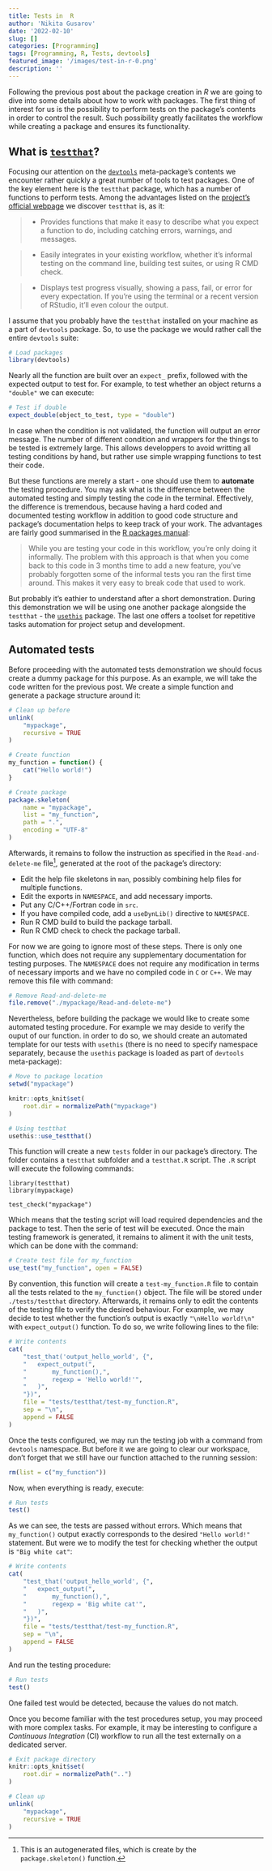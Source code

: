 ```yaml
---
title: Tests in  R
author: 'Nikita Gusarov'
date: '2022-02-10'
slug: []
categories: [Programming]
tags: [Programming, R, Tests, devtools]
featured_image: '/images/test-in-r-0.png'
description: ''
---
```




Following the previous post about the package creation in *R* we are going to dive into some details about how to work with packages. 
The first thing of interest for us is the possibility to perform tests on the package's contents in order to control the result. 
Such possibility greatly facilitates the workflow while creating a package and ensures its functionality.



## What is [`testthat`](https://testthat.r-lib.org/index.html)?

Focusing our attention on the [`devtools`](https://devtools.r-lib.org/) meta-package's contents we encounter rather quickly a great number of tools to test packages. 
One of the key element here is the `testthat` package, which has a number of functions to perform tests. 
Among the advantages listed on the [project's official webpage](https://testthat.r-lib.org/index.html) we discover `testthat` is, as it: 

> - Provides functions that make it easy to describe what you expect a function to do, including catching errors, warnings, and messages.

> - Easily integrates in your existing workflow, whether it’s informal testing on the command line, building test suites, or using R CMD check.

> - Displays test progress visually, showing a pass, fail, or error for every expectation. If you’re using the terminal or a recent version of RStudio, it’ll even colour the output.

I assume that you probably have the `testthat` installed on your machine as a part of `devtools` package. 
So, to use the package we would rather call the entire `devtools` suite: 

```r
# Load packages
library(devtools)
```

Nearly all the function are built over an `expect_` prefix, followed with the expected output to test for. 
For example, to test whether an object returns a `"double"` we can execute:

```r
# Test if double
expect_double(object_to_test, type = "double")
```

In case when the condition is not validated, the function will output an error message. 
The number of different condition and wrappers for the things to be tested is extremely large. 
This allows developpers to avoid writting all testing conditions by hand, but rather use simple wrapping functions to test their code. 

But these functions are merely a start - one should use them to **automate** the testing procedure. 
You may ask what is the difference between the automated testing and simply testing the code in the terminal. 
Effectively, the difference is tremendous, because having a hard coded and documented testing workflow in addition to good code structure and package's documentation helps to keep track of your work. 
The advantages are fairly good summarised in the [R packages manual](https://r-pkgs.org/tests.html):

> While you are testing your code in this workflow, you’re only doing it informally. 
> The problem with this approach is that when you come back to this code in 3 months time to add a new feature, you’ve probably forgotten some of the informal tests you ran the first time around. 
> This makes it very easy to break code that used to work.

But probably it's eathier to understand after a short demonstration. 
During this demonstration we will be using one another package alongside the `testthat` - the [`usethis`](https://usethis.r-lib.org/index.html) package. 
The last one offers a toolset for repetitive tasks automation for project setup and development.

## Automated tests

Before proceeding with the automated tests demonstration we should focus create a dummy package for this purpose. 
As an example, we will take the code written for the previous post. 
We create a simple function and generate a package structure around it:

```r
# Clean up before
unlink(
    "mypackage",
    recursive = TRUE
)
```

```r
# Create function
my_function = function() {
    cat("Hello world!")
}

# Create package
package.skeleton(
    name = "mypackage",
    list = "my_function",
    path = ".",
    encoding = "UTF-8"
)
```

Afterwards, it remains to follow the instruction as specified in the `Read-and-delete-me` file^[
    This is an autogenerated files, which is create by the `package.skeleton()` function.
], generated at the root of the package's directory:

* Edit the help file skeletons in `man`, possibly combining help files for multiple functions.
* Edit the exports in `NAMESPACE`, and add necessary imports.
* Put any C/C++/Fortran code in `src`.
* If you have compiled code, add a `useDynLib()` directive to `NAMESPACE`.
* Run R CMD build to build the package tarball.
* Run R CMD check to check the package tarball.

For now we are going to ignore most of these steps. 
There is only one function, which does not require any supplementary documentation for testing purposes. 
The `NAMESPACE` does not require any modification in terms of necessary imports and we have no compiled code in `C` or `C++`. 
We may remove this file with command:

```r
# Remove Read-and-delete-me
file.remove("./mypackage/Read-and-delete-me")
```

Nevertheless, before building the package we would like to create some automated testing procedure. 
For example we may deside to verify the ouput of our function. 
in order to do so, we should create an automated template for our tests with `usethis` (there is no need to specify namespace separately, because the `usethis` package is loaded as part of `devtools` meta-package):

```r
# Move to package location
setwd("mypackage")
```

```r
knitr::opts_knit$set(
    root.dir = normalizePath("mypackage")
)
```

```r
# Using testthat
usethis::use_testthat()
```

This function will create a new `tests` folder in our package's directory. 
The folder contains a `testthat` subfolder and a `testthat.R` script. 
The `.R` script will execute the following commands: 

```
library(testthat)
library(mypackage)

test_check("mypackage")
```

Which means that the testing script will load required dependencies and the package to test. 
Then the serie of test will be executed. 
Once the main testing framework is generated, it remains to aliment it with the unit tests, which can be done with the command: 

```r
# Create test file for my_function
use_test("my_function", open = FALSE)
```

By convention, this function will create a `test-my_function.R` file to contain all the tests related to the `my_function()` object. 
The file will be stored under `./tests/testthat` directory. 
Afterwards, it remains only to edit the contents of the testing file to verify the desired behaviour. 
For example, we may decide to test whether the function's output is exactly `"\nHello world!\n"` with `expect_output()` function. 
To do so, we write following lines to the file:

```r
# Write contents
cat(
    "test_that('output_hello_world', {",
    "   expect_output(",
    "       my_function(),",
    "       regexp = 'Hello world!'",
    "   )",
    "})", 
    file = "tests/testthat/test-my_function.R",
    sep = "\n",
    append = FALSE
)
```

Once the tests configured, we may run the testing job with a command from `devtools` namespace.
But before it we are going to clear our workspace, don't forget that we still have our function attached to the running session:

```r
rm(list = c("my_function"))
```

Now, when everything is ready, execute: 

```r
# Run tests
test()
```

As we can see, the tests are passed without errors. 
Which means that `my_function()` output exactly corresponds to the desired `"Hello world!"` statement. 
But were we to modify the test for checking whether the output is `"Big white cat"`:


```r
# Write contents
cat(
    "test_that('output_hello_world', {",
    "   expect_output(",
    "       my_function(),",
    "       regexp = 'Big white cat'",
    "   )",
    "})", 
    file = "tests/testthat/test-my_function.R",
    sep = "\n",
    append = FALSE
)
```

And run the testing procedure:

```r
# Run tests
test()
```

One failed test would be detected, because the values do not match. 
 
Once you become familiar with the test procedures setup, you may proceed with more complex tasks. 
For example, it may be interesting to configure a *Continuous Integration* (CI) workflow to run all the test externally on a dedicated server. 

```r
# Exit package directory
knitr::opts_knit$set(
    root.dir = normalizePath("..")
)
```

```r
# Clean up 
unlink(
    "mypackage",
    recursive = TRUE
)
```